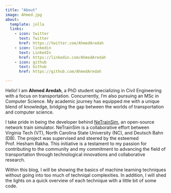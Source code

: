 ```yaml
---
title: "About"
image: Ahmed.jpg
about:
  template: jolla
  links:
    - icon: twitter
      text: Twitter
      href: https://twitter.com/AhmedAredah
    - icon: linkedin
      text: LinkedIn
      href: https://linkedin.com/AhmedAredah
    - icon: github
      text: Github
      href: https://github.com/AhmedAredah

---
```


Hello! I am **Ahmed Aredah**, a PhD student specializing in Civil Engineering with a focus on transportation. Concurrently, I'm also pursuing an MSc in Computer Science. My academic journey has equipped me with a unique blend of knowledge, bridging the gap between the worlds of transportation and computer science.

I take pride in being the developer behind [NeTrainSim](https://github.com/VTTI-CSM/NeTrainSim), an open-source network train simulator. NeTrainSim is a collaborative effort between Virginia Tech (VT), North Carolina State University (NC), and Deutsch Bahn (DB). The project was supervised and steered by the esteemed Prof. Hesham Rakha. This initiative is a testament to my passion for contributing to the community and my commitment to advancing the field of transportation through technological innovations and collaborative research.

Within this blog, I will be showing the basics of machine learning techniques without going into too much of techniqal complexities. In addition, I will shed the lights on a quick overview of each technique with a little bit of some code.

